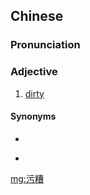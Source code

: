 ==Chinese==
{{zh-forms|t2=汙糟}}

===Pronunciation===
{{zh-pron
|m=wūzāo
|c=wu1 zou1
|cat=a
}}

===Adjective===
{{zh-adj}}

# {{lb|zh|chiefly|Cantonese}} [[dirty]]
#: {{zh-x|唔好 摸 啲 老鼠 啦，佢哋 咁 污糟 邋{laat6}遢{taat3}。|Don't touch the rats; they are so dirty.|C-GZ}}

====Synonyms====
* {{zh-l|骯髒}}
* {{qualifier|Hakka}} {{zh-l|屙糟}}

[[mg:污糟]]